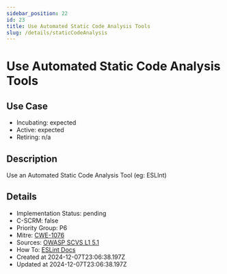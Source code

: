 ```yaml
---
sidebar_position: 22
id: 23
title: Use Automated Static Code Analysis Tools
slug: /details/staticCodeAnalysis
---
```


# Use Automated Static Code Analysis Tools

## Use Case
- Incubating: expected
- Active: expected
- Retiring: n/a

## Description

Use an Automated Static Code Analysis Tool (eg: ESLInt)

## Details
- Implementation Status: pending
- C-SCRM: false
- Priority Group: P6
- Mitre: [CWE-1076](https://cwe.mitre.org/data/definitions/1076.html)
- Sources: [OWASP SCVS L1 5.1](https://scvs.owasp.org/scvs/v5-component-analysis/)
- How To: [ESLint Docs](https://eslint.org/docs/latest/use/getting-started#installation-and-usage)
- Created at 2024-12-07T23:06:38.197Z
- Updated at 2024-12-07T23:06:38.197Z

